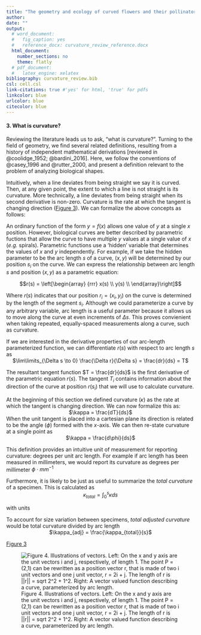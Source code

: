 ```yaml
---
title: "The geometry and ecology of curved flowers and their pollinators"
author:
date: ""
output: 
  # word_document:
  #   fig_caption: yes
  #   reference_docx: curvature_review_reference.docx
  html_document:
    number_sections: no
    theme: flatly
  # pdf_document:
  #   latex_engine: xelatex
bibliography: curvature_review.bib
csl: cell.csl
link-citations: true #'yes' for html, 'true' for pdfs
linkcolor: blue
urlcolor: blue
citecolor: blue
---
```


#### 3. What is curvature?

Reviewing the literature leads us to ask, “what is curvature?”. Turning to the field of geometry, we find several related definitions, resulting from a history of independent mathematical derivations [reviewed in @coolidge_1952; @bardini_2016]. Here, we follow the conventions of @casey_1996 and @rutter_2000, and present a definition relevant to the problem of analyzing biological shapes. 

Intuitively, when a line deviates from being straight we say it is curved. Then, at any given point, the extent to which a line is not straight is its curvature. More technically, a line deviates from being straight when its second derivative is non-zero. Curvature is the rate at which the tangent is changing direction ([Figure 3](Figures/Figure_3.jpg)). We can formalize the above concepts as follows:

An ordinary function of the form $y=f(x)$ allows one value of $y$ at a single $x$ position. However, biological curves are better described by parametric fuctions that allow the curve to have multiple $y$ values at a single value of $x$ (_e.g._ spirals). Parametric functions use a 'hidden' variable that determines the values of $x$ and $y$ independently. For example, if we take the hidden parameter to be the arc length $s$ of a curve, $(x, y)$ will be determined by our position $s_i$ on the curve. We can express the relationship between arc length $s$ and position $(x, y)$ as a parametric equation:


$$r(s) = \left[\begin{array}
{rrr}
x(s) \\
y(s) \\
\end{array}\right]$$


Where $r(s)$ indicates that our position $r_i = (x_i, y_i)$ on the curve is determined by the length of the segment $s_i$. Although we could parameterize a curve by any arbitrary variable, arc length is a useful parameter because it allows us to move along the curve at even increments of $\Delta s$. This proves convienient when taking repeated, equally-spaced measurements along a curve, such as curvature. 


If we are interested in the derivative properties of our arc-length parameterized function, we can differentiate $r(s)$ with respect to arc length $s$ as <center> $\lim\limits_{\Delta s \to 0} \frac{\Delta r}{\Delta s} = \frac{dr}{ds} = T$  </center>

The resultant tangent function $T = \frac{dr}{ds}$ is the first derivative of the parametric equation $r(s)$. The tangent $T_i$ contains information about the direction of the curve at position $r(s_i)$ that we will use to calculate curvature. 

At the beginning of this section we defined curvature ($\kappa$) as the rate at which the tangent is changing direction. We can now formalize this as: <center> $\kappa = \frac{dT}{ds}$ </center> 

When the unit tangent is placed into a cartesian plane its direction is related to be the angle ($\phi$) formed with the $x$-axis. We can then re-state curvature at a single point as <center> $\kappa = \frac{d\phi}{ds}$ </center>

This definition provides an intuitive unit of measurement for reporting curvature: degrees per unit arc length. For example if arc length has been measured in millimeters, we would report its curvature as degrees per millimeter $\phi \cdot mm^{-1}$ 

Furthermore, it is likely to be just as useful to summarize the _total curvature_ of a specimen. This is calculated as <center> $\kappa_{total} = \int_{0}^{s} \kappa ds$ </center>

with units

To account for size variation between specimens, _total adjusted curvature_ would be total curvature divided by arc length <center> $\kappa_{adj} = \frac{\kappa_{total}}{s}$ </center>



[Figure 3](Figure_3.jpg)



![Figure 4. Illustrations of vectors. Left: On the x and y axis are the unit vectors i and j, respectively, of length 1. The point P = (2,1) can be rewritten as a position vector r, that is made of two i unit vectors and one j unit vector, r = 2i + j. The length of r is ||r|| = sqrt 2^2 + 1^2.  Right: A vector valued function describing a curve, parameterized by arc length.
](Figures/Figure_4.jpg)